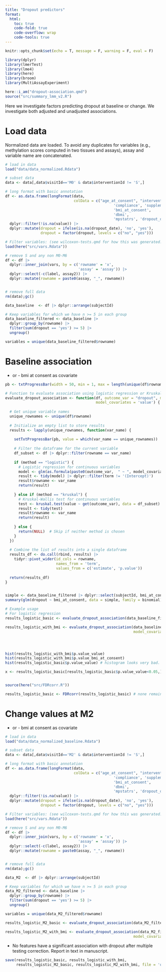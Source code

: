 ```yaml
---
title: "Dropout predictors"
format:
  html:
    toc: true
    code-fold: true
    code-overflow: wrap
    code-tools: true
---
```


```r
knitr::opts_chunk$set(echo = T, message = F, warning = F, eval = F)
```


```r
library(dplyr)
library(lmerTest)
library(lme4)
library(here)
library(broom)
library(MultiAssayExperiment)

here::i_am("dropout-association.qmd")
source("src/summary_lmm_v2.R")
```

Here we investigate factors predicting dropout at baseline or change. We investigate both adjusted and unadjusted associations.

# Load data

Normalized data are loaded. To avoid any duplicates for variables (e.g., methylation scores computed in two tissues and assays), assay and variable name are concatenated.

```r
# load in data
load("data/data_normalized.Rdata")

# subset data
data <- data[,data$visitId=='M0' & data$interventionId != 'S',]

# long format with basic annotation
df <- as.data.frame(longFormat(data,
                               colData = c("age_at_consent", "interventionId", "subjectId", "visitId", "time",
                                                 'compliance', 'supplement',
                                                 'bmi_at_consent',
                                                 'dbmi',
                                                 'mpstatrs', 'dropout_date'))) |> 
  dplyr::filter(!is.na(value)) |> 
  dplyr::mutate(dropout = ifelse(is.na(dropout_date), 'no', 'yes'),
                dropout = factor(dropout, levels = c("no", "yes")))

# Filter variables: (see wilcoxon-tests.qmd for how this was generated:)
load(here("src/vars.Rdata"))

# remove S and any non M0-M6
df <- df |>
  dplyr::inner_join(vars, by = c('rowname' = 'x',
                                 'assay' = 'assay')) |> 
  dplyr::select(-c(label, assay2)) |> 
  dplyr::mutate(rowname = paste0(assay, "_", rowname))


# remove full data
rm(data);gc()

data_baseline  <- df |> dplyr::arrange(subjectId)

# Keep variables for which we have n >= 5 in each group
data_baseline_filtered <- data_baseline |>
  dplyr::group_by(rowname) |> 
  filter(sum(dropout == 'yes') >= 5) |> 
  ungroup()

variables = unique(data_baseline_filtered$rowname)
```

# Baseline association

+ or - bmi at consent as covariate

```r
pb <- txtProgressBar(width = 50, min = 1, max = length(unique(df$rowname)))

# Function to evaluate association using logistic regression or Kruskal-Wallis test
evaluate_dropout_association <- function(df, outcome_var = "dropout", method = "logistic",
                                         model_covariates = 'value') {
  
  # Get unique variable names
  unique_rownames <- unique(df$rowname)
  
  # Initialize an empty list to store results
  results <- lapply(unique_rownames, function(var_name) {
    
    setTxtProgressBar(pb, value = which(var_name == unique_rownames))
    
    # Filter the dataframe for the current variable
    df_subset <- df |> dplyr::filter(rowname == var_name)
    
    if (method == "logistic") {
      # Logistic regression for continuous variables
      model <- glm(as.formula(paste0(outcome_var,  " ~ ", model_covariates)), data = df_subset, family = binomial)
      result <- tidy(model) |> dplyr::filter(term != '(Intercept)')
      result$rowname <- var_name
      return(result)
      
    } else if (method == "kruskal") {
      # Kruskal-Wallis test for continuous variables
      test <- kruskal.test(value ~ get(outcome_var), data = df_subset)
      result <- tidy(test)
      result$rowname <- var_name
      return(result)
      
    } else {
      return(NULL)  # Skip if neither method is chosen
    }
  })
  
  # Combine the list of results into a single dataframe
  results_df <- do.call(rbind, results) |> 
    tidyr::pivot_wider(id_cols = rowname,
                       names_from = 'term',
                       values_from = c('estimate', 'p.value'))
  
  return(results_df)
}


simple <- data_baseline_filtered |> dplyr::select(subjectId, bmi_at_consent, dropout) |> dplyr::distinct()
summary(glm(dropout ~ bmi_at_consent, data = simple, family = binomial))

# Example usage
# For logistic regression
results_logistic_basic <- evaluate_dropout_association(data_baseline_filtered, method = "logistic")

results_logistic_with_bmi <- evaluate_dropout_association(data_baseline_filtered, method = "logistic",
                                                          model_covariates = 'value + bmi_at_consent')




hist(results_logistic_with_bmi$p.value_value)
hist(results_logistic_with_bmi$p.value_bmi_at_consent)
hist(results_logistic_basic$p.value_value) # histogram looks very bad.

x <- results_logistic_basic[results_logistic_basic$p.value_value<0.05,] # none look particularly good.


source(here("src/FDRcorr.R"))

results_logistic_basic <- FDRcorr(results_logistic_basic) # none remain significant
```

# Change values at M2

+ or - bmi at consent as covariate

```r
# load in data
load("data/data_normalized_baseline.Rdata")

# subset data
data <- data[,data$visitId=='M2' & data$interventionId != 'S',]

# long format with basic annotation
df <- as.data.frame(longFormat(data,
                               colData = c("age_at_consent", "interventionId", "subjectId", "visitId", "time",
                                                 'compliance', 'supplement',
                                                 'bmi_at_consent',
                                                 'dbmi',
                                                 'mpstatrs', 'dropout_date'))) |> 
  dplyr::filter(!is.na(value)) |> 
  dplyr::mutate(dropout = ifelse(is.na(dropout_date), 'no', 'yes'),
                dropout = factor(dropout, levels = c("no", "yes")))

# Filter variables: (see wilcoxon-tests.qmd for how this was generated:)
load(here("src/vars.Rdata"))

# remove S and any non M0-M6
df <- df |>
  dplyr::inner_join(vars, by = c('rowname' = 'x',
                                 'assay' = 'assay')) |> 
  dplyr::select(-c(label, assay2)) |> 
  dplyr::mutate(rowname = paste0(assay, "_", rowname))


# remove full data
rm(data);gc()

data_M2  <- df |> dplyr::arrange(subjectId)

# Keep variables for which we have n >= 5 in each group
data_M2_filtered <- data_baseline |>
  dplyr::group_by(rowname) |> 
  filter(sum(dropout == 'yes') >= 5) |> 
  ungroup()

variables = unique(data_M2_filtered$rowname)
```

```r
results_logistic_M2_basic <- evaluate_dropout_association(data_M2_filtered, method = "logistic")

results_logistic_M2_with_bmi <- evaluate_dropout_association(data_M2_filtered, method = "logistic",
                                                          model_covariates = 'value + bmi_at_consent')
```

* No features have a significant association with dropout after multiple testing correction. Report in text in manuscript.

```r
save(results_logistic_basic, results_logistic_with_bmi,
     results_logistic_M2_basic, results_logistic_M2_with_bmi, file = 'out/dropout_association.Rdata')
```